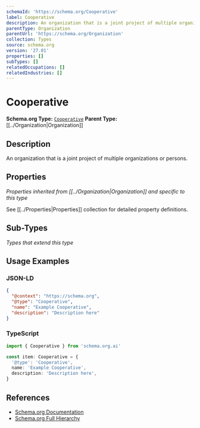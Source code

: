 ```yaml
---
schemaId: 'https://schema.org/Cooperative'
label: Cooperative
description: An organization that is a joint project of multiple organizations or persons.
parentType: Organization
parentUrl: 'https://schema.org/Organization'
collection: Types
source: schema.org
version: '27.01'
properties: []
subTypes: []
relatedOccupations: []
relatedIndustries: []
---
```

# Cooperative

**Schema.org Type:** [`Cooperative`](https://schema.org/Cooperative)
**Parent Type:** [[../Organization|Organization]]

## Description

An organization that is a joint project of multiple organizations or persons.

## Properties

*Properties inherited from [[../Organization|Organization]] and specific to this type*

See [[../Properties|Properties]] collection for detailed property definitions.

## Sub-Types

*Types that extend this type*

## Usage Examples

### JSON-LD

```json
{
  "@context": "https://schema.org",
  "@type": "Cooperative",
  "name": "Example Cooperative",
  "description": "Description here"
}
```

### TypeScript

```typescript
import { Cooperative } from 'schema.org.ai'

const item: Cooperative = {
  '@type': 'Cooperative',
  name: 'Example Cooperative',
  description: 'Description here',
}
```

## References

- [Schema.org Documentation](https://schema.org/Cooperative)
- [Schema.org Full Hierarchy](https://schema.org/docs/full.html)
